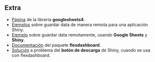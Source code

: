 


## Extra

- [Página](https://googlesheets4.tidyverse.org/) de la librería
**googlesheets4**.
- [Ejemplos](https://shiny.rstudio.com/articles/persistent-data-storage.html) sobre 
guardar data de manera remota para una aplicación Shiny.
- [Ejemplo](https://debruine.github.io/shinyintro/data.html) sobre guardar
data remotamente, usando **Google Sheets** y **Shiny**.
- [Documentación](https://cran.r-project.org/web/packages/flexdashboard/flexdashboard.pdf) 
del paquete **flexdashboard**.
- [Solución](https://stackoverflow.com/questions/59655905/r-shiny-downloadhandler-does-not-work-inside-flexdashboard)
a problema del **botón de descarga** de Shiny, cuando se usa
con flexdashboard.